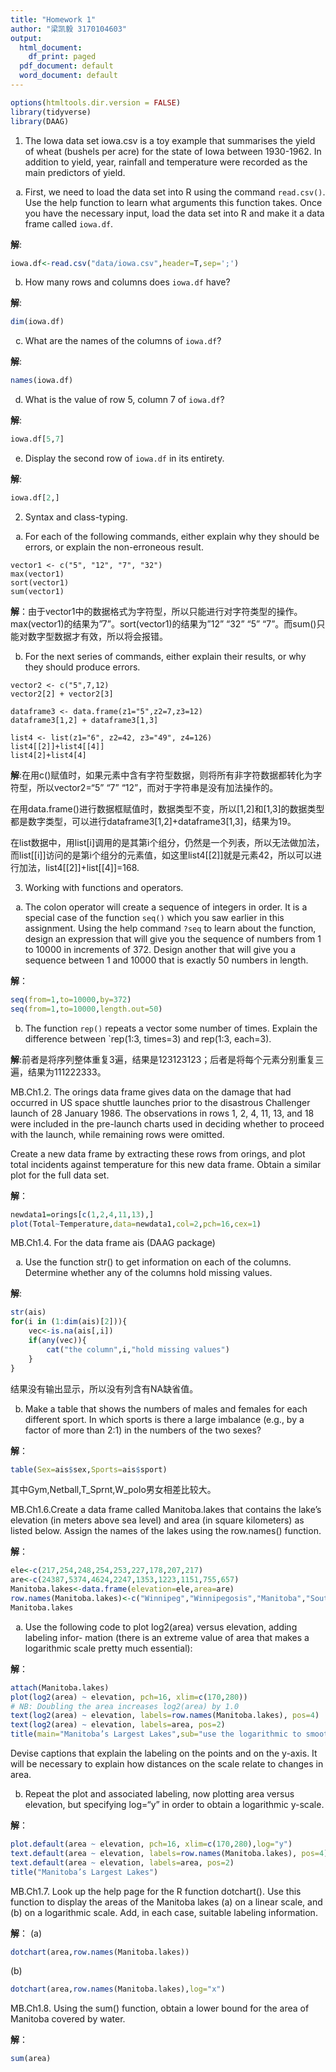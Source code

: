 ```yaml
---
title: "Homework 1"
author: "梁凯毅 3170104603"
output:
  html_document:
    df_print: paged
  pdf_document: default
  word_document: default
---
```

```r
options(htmltools.dir.version = FALSE)
library(tidyverse)
library(DAAG)
```


1. The Iowa data set iowa.csv is a toy example that summarises the yield of wheat (bushels per acre) for the state of Iowa between 1930-1962. In addition to yield, year, rainfall and temperature were recorded as the main predictors of yield.
a. First, we need to load the data set into R using the command `read.csv()`. Use the help function to learn what arguments this function takes. Once you have the necessary input, load the data set into R and make it a data frame called `iowa.df`.

**解**:
```r
iowa.df<-read.csv("data/iowa.csv",header=T,sep=';')
```
b. How many rows and columns does `iowa.df` have? 

**解**:
```r
dim(iowa.df)
```
c. What are the names of the columns of `iowa.df`?

**解**:
```r
names(iowa.df)
```
d. What is the value of row 5, column 7 of `iowa.df`?

**解**:
```r
iowa.df[5,7]
```
e. Display the second row of `iowa.df` in its entirety.

**解**:
```r
iowa.df[2,]
```

2. Syntax and class-typing.
a. For each of the following commands, either explain why they should be errors, or explain the non-erroneous result.

```
vector1 <- c("5", "12", "7", "32")
max(vector1)
sort(vector1)
sum(vector1)
```
**解**：由于vector1中的数据格式为字符型，所以只能进行对字符类型的操作。max(vector1)的结果为"7"。sort(vector1)的结果为"12" "32" "5" "7"。而sum()只能对数字型数据才有效，所以将会报错。

b. For the next series of commands, either explain their results, or why they should produce errors.

```
vector2 <- c("5",7,12)
vector2[2] + vector2[3]

dataframe3 <- data.frame(z1="5",z2=7,z3=12)
dataframe3[1,2] + dataframe3[1,3]

list4 <- list(z1="6", z2=42, z3="49", z4=126)
list4[[2]]+list4[[4]]
list4[2]+list4[4]
```
**解**:在用c()赋值时，如果元素中含有字符型数据，则将所有非字符数据都转化为字符型，所以vector2="5" "7" "12"，而对于字符串是没有加法操作的。

在用data.frame()进行数据框赋值时，数据类型不变，所以[1,2]和[1,3]的数据类型都是数字类型，可以进行dataframe3[1,2]+dataframe3[1,3]，结果为19。
    
在list数据中，用list[i]调用的是其第i个组分，仍然是一个列表，所以无法做加法，而list[[i]]访问的是第i个组分的元素值，如这里list4[[2]]就是元素42，所以可以进行加法，list4[[2]]+list[[4]]=168.

3. Working with functions and operators.
a. The colon operator will create a sequence of integers in order. It is a special case of the function `seq()` which you saw earlier in this assignment. Using the help command `?seq` to learn about the function, design an expression that will give you the sequence of numbers from 1 to 10000 in increments of 372. Design another that will give you a sequence between 1 and 10000 that is exactly 50 numbers in length.

**解**：
```r
seq(from=1,to=10000,by=372)
seq(from=1,to=10000,length.out=50)
```
    
b. The function `rep()` repeats a vector some number of times. Explain the difference between `rep(1:3, times=3) and rep(1:3, each=3).

**解**:前者是将序列整体重复3遍，结果是123123123；后者是将每个元素分别重复三遍，结果为111222333。

MB.Ch1.2. The orings data frame gives data on the damage that had occurred in US space shuttle launches prior to the disastrous Challenger launch of 28 January 1986. The observations in rows 1, 2, 4, 11, 13, and 18 were included in the pre-launch charts used in deciding whether to proceed with the launch, while remaining rows were omitted.

Create a new data frame by extracting these rows from orings, and plot total incidents against temperature for this new data frame. Obtain a similar plot for the full data set.

**解**：
```r
newdata1=orings[c(1,2,4,11,13),]
plot(Total~Temperature,data=newdata1,col=2,pch=16,cex=1)
```

MB.Ch1.4. For the data frame ais (DAAG package)

(a) Use the function str() to get information on each of the columns. Determine whether any of the columns hold missing values.

**解**:
```r
str(ais)
for(i in (1:dim(ais)[2])){
    vec<-is.na(ais[,i])
    if(any(vec)){
        cat("the column",i,"hold missing values")
    }
}
```

结果没有输出显示，所以没有列含有NA缺省值。

(b) Make a table that shows the numbers of males and females for each different sport. In which sports is there a large imbalance (e.g., by a factor of more than 2:1) in the numbers of the two sexes?

**解**：
```r
table(Sex=ais$sex,Sports=ais$sport)
```
其中Gym,Netball,T_Sprnt,W_polo男女相差比较大。


MB.Ch1.6.Create a data frame called Manitoba.lakes that contains the lake’s elevation (in meters above sea level) and area (in square kilometers) as listed below. Assign the names of the lakes using the row.names() function.


**解**：
```r
ele<-c(217,254,248,254,253,227,178,207,217)
are<-c(24387,5374,4624,2247,1353,1223,1151,755,657)
Manitoba.lakes<-data.frame(elevation=ele,area=are)
row.names(Manitoba.lakes)<-c("Winnipeg","Winnipegosis","Manitoba","SouthernIndian","Cedar","Island","Gods","Cross","Playgreen")
Manitoba.lakes
```

(a) Use the following code to plot log2(area) versus elevation, adding labeling infor- mation (there is an extreme value of area that makes a logarithmic scale pretty much essential):

**解**：
```r
attach(Manitoba.lakes)
plot(log2(area) ~ elevation, pch=16, xlim=c(170,280))
# NB: Doubling the area increases log2(area) by 1.0
text(log2(area) ~ elevation, labels=row.names(Manitoba.lakes), pos=4)
text(log2(area) ~ elevation, labels=area, pos=2) 
title(main="Manitoba’s Largest Lakes",sub="use the logarithmic to smooth the extreme value")
```

Devise captions that explain the labeling on the points and on the y-axis. It will be necessary to explain how distances on the scale relate to changes in area.

(b) Repeat the plot and associated labeling, now plotting area versus elevation, but specifying log="y" in order to obtain a logarithmic y-scale.

**解**：
```r
plot.default(area ~ elevation, pch=16, xlim=c(170,280),log="y")
text.default(area ~ elevation, labels=row.names(Manitoba.lakes), pos=4)
text.default(area ~ elevation, labels=area, pos=2) 
title("Manitoba’s Largest Lakes")

```

MB.Ch1.7. Look up the help page for the R function dotchart(). Use this function to display the areas of the Manitoba lakes (a) on a linear scale, and (b) on a logarithmic scale. Add, in each case, suitable labeling information.

**解**：
\(a\)
```r
dotchart(area,row.names(Manitoba.lakes))
```

\(b\)
```r
dotchart(area,row.names(Manitoba.lakes),log="x")
```

MB.Ch1.8. Using the sum() function, obtain a lower bound for the area of Manitoba covered by water.

**解**：
```r
sum(area)
```

